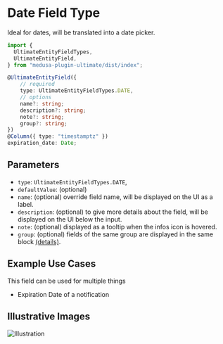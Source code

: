 # Date Field Type

Ideal for dates, will be translated into a date picker.

```ts copy showLineNumbers
import {
  UltimateEntityFieldTypes,
  UltimateEntityField,
} from "medusa-plugin-ultimate/dist/index";
```

```ts copy showLineNumbers
@UltimateEntityField({
    // required
    type: UltimateEntityFieldTypes.DATE,
    // options
    name?: string;
    description?: string;
    note?: string;
    group?: string;
})
@Column({ type: "timestamptz" })
expiration_date: Date;
```

## Parameters

- `type`: `UltimateEntityFieldTypes.DATE`,
- `defaultValue`: (optional)
- `name`: (optional) override field name, will be displayed on the UI as a label.
- `description`: (optional) to give more details about the field, will be displayed on the UI below the input.
- `note`: (optional) displayed as a tooltip when the infos icon is hovered.
- `group`: (optional) fields of the same group are displayed in the same block [(details)](/advanced/grouping).

## Example Use Cases

This field can be used for multiple things

- Expiration Date of a notification

## Illustrative Images

![Illustration](/assets/ultimate-entity-field-type-illustration.png)
